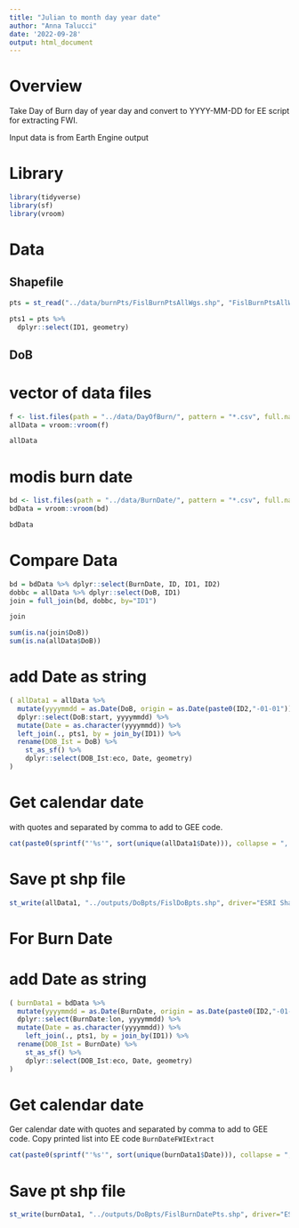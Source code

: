 ```yaml
---
title: "Julian to month day year date"
author: "Anna Talucci"
date: '2022-09-28'
output: html_document
---
```


# Overview
Take Day of Burn day of year day and convert to YYYY-MM-DD for EE script for extracting FWI.

Input data is from Earth Engine output

# Library
```r
library(tidyverse)
library(sf)
library(vroom)
```


# Data
## Shapefile

```r
pts = st_read("../data/burnPts/FislBurnPtsAllWgs.shp", "FislBurnPtsAllWgs")
```
```r
pts1 = pts %>%
  dplyr::select(ID1, geometry)
```
## DoB
# vector of data files

```r
f <- list.files(path = "../data/DayOfBurn/", pattern = "*.csv", full.names = TRUE)
allData = vroom::vroom(f)
```

```r
allData
```

# modis burn date
```r
bd <- list.files(path = "../data/BurnDate/", pattern = "*.csv", full.names = TRUE)
bdData = vroom::vroom(bd)
```

```r
bdData
```
# Compare Data
```r
bd = bdData %>% dplyr::select(BurnDate, ID, ID1, ID2)
dobbc = allData %>% dplyr::select(DoB, ID1)
join = full_join(bd, dobbc, by="ID1")
```

```r
join 
```
```r
sum(is.na(join$DoB))
sum(is.na(allData$DoB))
```
# add Date as string
```r
( allData1 = allData %>% 
  mutate(yyyymmdd = as.Date(DoB, origin = as.Date(paste0(ID2,"-01-01")))) %>%
  dplyr::select(DoB:start, yyyymmdd) %>%
  mutate(Date = as.character(yyyymmdd)) %>%
  left_join(., pts1, by = join_by(ID1)) %>%
  rename(DOB_Ist = DoB) %>%
    st_as_sf() %>%
    dplyr::select(DOB_Ist:eco, Date, geometry)
)
```



# Get calendar date
with quotes and separated by comma to add to GEE code.

```r
cat(paste0(sprintf("'%s'", sort(unique(allData1$Date))), collapse = ", "))
```

# Save pt shp file
```r
st_write(allData1, "../outputs/DoBpts/FislDoBpts.shp", driver="ESRI Shapefile")
```

# For Burn Date
# add Date as string
```r
( burnData1 = bdData %>% 
  mutate(yyyymmdd = as.Date(BurnDate, origin = as.Date(paste0(ID2,"-01-01")))) %>%
  dplyr::select(BurnDate:lon, yyyymmdd) %>%
  mutate(Date = as.character(yyyymmdd)) %>%
    left_join(., pts1, by = join_by(ID1)) %>%
  rename(DOB_Ist = BurnDate) %>%
    st_as_sf() %>%
    dplyr::select(DOB_Ist:eco, Date, geometry)
)
```



# Get calendar date

Ger calendar date with quotes and separated by comma to add to GEE code. Copy printed list into EE code `BurnDateFWIExtract`

```r
cat(paste0(sprintf("'%s'", sort(unique(burnData1$Date))), collapse = ", "))
```

# Save pt shp file
```r
st_write(burnData1, "../outputs/DoBpts/FislBurnDatePts.shp", driver="ESRI Shapefile")
```